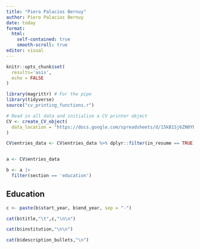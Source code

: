 ```yaml
---
title: "Piero Palacios Bernuy"
author: Piero Palacios Bernuy
date: today
format: 
  html: 
    self-contained: true
    smooth-scroll: true
editor: visual
---
```


```r
knitr::opts_chunk$set(
  results='asis',
  echo = FALSE
)

library(magrittr) # For the pipe
library(tidyverse)
source("cv_printing_functions.r")

# Read in all data and initialize a CV printer object
CV <- create_CV_object(
  data_location = "https://docs.google.com/spreadsheets/d/15kB1Sj6ZN0YBLmc_O3E5iEEMVsBrkFwMnbZD85EZPQo/edit?usp=sharing"
)

CV$entries_data <- CV$entries_data %>% dplyr::filter(in_resume == TRUE)


a <- CV$entries_data

b <- a |>
  filter(section == 'education')

```

## Education

```r

c <- paste(b$start_year, b$end_year, sep = "-")

cat(b$title,"\t",c,"\n\n")

cat(b$institution,"\n\n")

cat(b$description_bullets,"\n")
```
